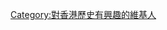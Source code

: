 {{Userbox
  |border-c = #000000
  |border-s = 1
  |id-c     = #ffffff
  |id-s     = 12
  |id-fc    = #000000
  |info-s   = 9
  |info-fc  = #000000
  |id       = [[File:Hkhistory.jpg|66px]]
  |info     = 這個用戶對整個'''[[香港歷史]]'''都很感興趣。
}}
[[Category:對香港歷史有興趣的維基人]]